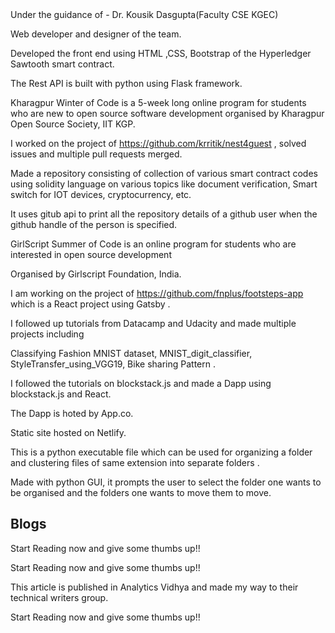
<ProjectCard title="Identity Management and Authentication system using Blockchain(Ongoing)" bg="linear-gradient(to right, #667eea 0%, #764ba2 100%)">
Under the guidance of - Dr. Kousik Dasgupta(Faculty CSE KGEC) 

Web developer and designer of the team. 

Developed the front end using HTML ,CSS, Bootstrap of the Hyperledger Sawtooth smart contract.

The Rest API is built with python using Flask framework. 

</ProjectCard>

<ProjectCard title="KWOC 2019 project on the topic of Hotel management app using Django" link="https://github.com/Suchana34/nest4guest" bg="linear-gradient(to right, #7028e4 0%, #e5b2ca 100%)">

Kharagpur Winter of Code is a 5-week long online program for students who are new to open source software development organised by Kharagpur Open Source Society, IIT KGP. 

I worked on the project of https://github.com/krritik/nest4guest , solved issues and multiple pull requests merged.

</ProjectCard>


<ProjectCard title="Case studies on Ethereum smart contracts" link="https://github.com/Suchana34/case_studies_of_blockchain" bg="linear-gradient(to right, #667eea 0%, #764ba2 100%)">


Made a repository consisting of collection of various smart contract codes using solidity language on various topics like document verification, Smart switch for IOT devices, cryptocurrency, etc. 

</ProjectCard>


<ProjectCard title="Check Repositories - My hands on with Github API" link="http://suchana.cf/Check_Repos/" bg="linear-gradient(to right, #7028e4 0%, #e5b2ca 100%)">

It uses gitub api to print all the repository details of a github user when the github handle of the person is specified. 

</ProjectCard>

<ProjectCard title="Open Source Contributor in GirlScript Summer Of Code 2020 (gssoc 2020) (Ongoing)" link="https://github.com/Suchana34/footsteps-app" bg="linear-gradient(to right, #7028e4 0%, #e5b2ca 100%)">

GirlScript Summer of Code is an online program for students who are interested in open source development 

Organised by Girlscript Foundation, India.

I am working on the project of  https://github.com/fnplus/footsteps-app  which is a React project using Gatsby . 

</ProjectCard>

<ProjectCard title="Classification and Regression models using Deep learning libraries - Pytorch and Keras" link="https://github.com/Suchana34/Udacity_Deep_Learning_Nanodegree" bg="linear-gradient(to right, #7028e4 0%, #e5b2ca 100%)">

I followed up tutorials from Datacamp and Udacity and made multiple projects including 

Classifying Fashion MNIST dataset, MNIST_digit_classifier, StyleTransfer_using_VGG19, Bike sharing Pattern . 

</ProjectCard>

<ProjectCard title="Animal Kingdom Dapp" link="https://xenodochial-booth-b5ef9e.netlify.com/" bg="linear-gradient(to right, #7028e4 0%, #e5b2ca 100%)">

I followed the tutorials on blockstack.js and made a Dapp using blockstack.js and React.

The Dapp is hoted by App.co.

Static site hosted on Netlify.

</ProjectCard>

<ProjectCard title="Automate_folder_organization " link="https://github.com/Suchana34/automate_folder_organization" bg="linear-gradient(to right, #7028e4 0%, #e5b2ca 100%)">
This is a python executable file which can be used for organizing a folder and clustering files of same extension into separate folders . 

Made with python GUI, it prompts the user to select the folder one wants to be organised and the folders one wants to move them to move. 

</ProjectCard>

## Blogs

<ProjectCard title="Sharing my experience of Kharagpur Winter Of Code 2019" link="https://medium.com/@suchanachakraborty/kwoc-kharagpur-winter-of-code-an-end-evaluation-report-of-my- experience-a5ce7271eb50" bg="linear-gradient(to right, #667eea 0%, #764ba2 100%)">

Start Reading now and give some thumbs up!!
</ProjectCard>

<ProjectCard title="Probability Distributions and Hypothesis Tests using Python." link="https://medium.com/analytics-vidhya/probability-distributions-and-hypothesis-tests-using-python-2ee25cb3a90f" bg="linear-gradient(to right, #667eea 0%, #764ba2 100%)">

Start Reading now and give some thumbs up!!

This article is published in Analytics Vidhya and made my way to their technical writers group.

</ProjectCard>

<ProjectCard title="Analysis of Ethereum Blockchain for beginners" link="https://medium.com/@suchanachakraborty/analysis-of-ethereum-blockchain-for-beginners-acd53efa37fd" bg="linear-gradient(to right, #667eea 0%, #764ba2 100%)">

Start Reading now and give some thumbs up!!


</ProjectCard>
